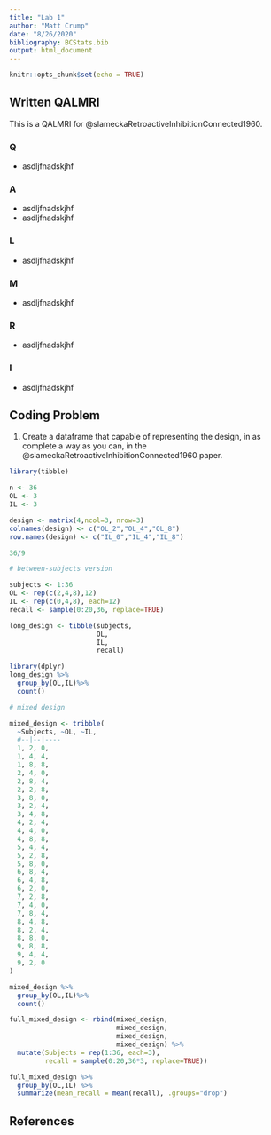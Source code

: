 ```yaml
---
title: "Lab 1"
author: "Matt Crump"
date: "8/26/2020"
bibliography: BCStats.bib
output: html_document
---
```


```r
knitr::opts_chunk$set(echo = TRUE)
```

## Written QALMRI

This is a QALMRI for @slameckaRetroactiveInhibitionConnected1960.

### Q

 - asdljfnadskjhf

### A

- asdljfnadskjhf
- asdljfnadskjhf

### L

- asdljfnadskjhf

### M

- asdljfnadskjhf

### R

- asdljfnadskjhf

### I

- asdljfnadskjhf

## Coding Problem

1. Create a dataframe that capable of representing the design, in as complete a way as you can, in the @slameckaRetroactiveInhibitionConnected1960 paper.


```r
library(tibble)

n <- 36
OL <- 3
IL <- 3

design <- matrix(4,ncol=3, nrow=3)
colnames(design) <- c("OL_2","OL_4","OL_8")
row.names(design) <- c("IL_0","IL_4","IL_8") 

36/9

# between-subjects version

subjects <- 1:36
OL <- rep(c(2,4,8),12)
IL <- rep(c(0,4,8), each=12)
recall <- sample(0:20,36, replace=TRUE)

long_design <- tibble(subjects,
                      OL,
                      IL,
                      recall)

library(dplyr)
long_design %>%
  group_by(OL,IL)%>%
  count()

# mixed design

mixed_design <- tribble(
  ~Subjects, ~OL, ~IL,
  #--|--|----
  1, 2, 0,
  1, 4, 4,
  1, 8, 8,
  2, 4, 0,
  2, 8, 4,
  2, 2, 8,
  3, 8, 0,
  3, 2, 4,
  3, 4, 8,
  4, 2, 4,
  4, 4, 0,
  4, 8, 8,
  5, 4, 4,
  5, 2, 8,
  5, 8, 0,
  6, 8, 4,
  6, 4, 8,
  6, 2, 0,
  7, 2, 8,
  7, 4, 0,
  7, 8, 4,
  8, 4, 8,
  8, 2, 4,
  8, 8, 0,
  9, 8, 8,
  9, 4, 4,
  9, 2, 0
)

mixed_design %>%
  group_by(OL,IL)%>%
  count()

full_mixed_design <- rbind(mixed_design,
                           mixed_design,
                           mixed_design,
                           mixed_design) %>%
  mutate(Subjects = rep(1:36, each=3),
         recall = sample(0:20,36*3, replace=TRUE))

full_mixed_design %>%
  group_by(OL,IL) %>%
  summarize(mean_recall = mean(recall), .groups="drop")

```



## References


